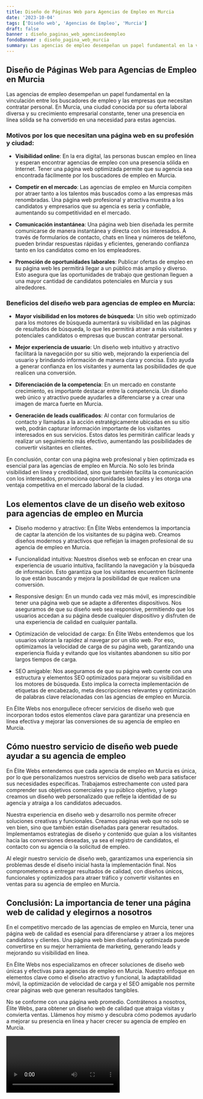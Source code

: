 ```yaml
---
title: Diseño de Páginas Web para Agencias de Empleo en Murcia
date: '2023-10-04'
tags: ['Diseño web', 'Agencias de Empleo', 'Murcia']
draft: false
banner : diseño_paginas_web_agenciasdeempleo
fondoBanner : diseño_pagina_web_murcia
summary: Las agencias de empleo desempeñan un papel fundamental en la vinculación entre los buscadores de empleo y las empresas que necesitan contratar personal. En Murcia, una ciudad conocida por su oferta laboral diversa y su crecimiento empresarial constante, tener una presencia en línea sólida se ha convertido en una necesidad para estas agencias.
---
```


## Diseño de Páginas Web para Agencias de Empleo en Murcia

Las agencias de empleo desempeñan un papel fundamental en la vinculación entre los buscadores de empleo y las empresas que necesitan contratar personal. En Murcia, una ciudad conocida por su oferta laboral diversa y su crecimiento empresarial constante, tener una presencia en línea sólida se ha convertido en una necesidad para estas agencias.

### Motivos por los que necesitan una página web en su profesión y ciudad:

- **Visibilidad online**: En la era digital, las personas buscan empleo en línea y esperan encontrar agencias de empleo con una presencia sólida en Internet. Tener una página web optimizada permite que su agencia sea encontrada fácilmente por los buscadores de empleo en Murcia.

- **Competir en el mercado**: Las agencias de empleo en Murcia compiten por atraer tanto a los talentos más buscados como a las empresas más renombradas. Una página web profesional y atractiva muestra a los candidatos y empresarios que su agencia es seria y confiable, aumentando su competitividad en el mercado.

- **Comunicación instantánea**: Una página web bien diseñada les permite comunicarse de manera instantánea y directa con los interesados. A través de formularios de contacto, chats en línea y números de teléfono, pueden brindar respuestas rápidas y eficientes, generando confianza tanto en los candidatos como en los empleadores.

- **Promoción de oportunidades laborales**: Publicar ofertas de empleo en su página web les permitirá llegar a un público más amplio y diverso. Esto asegura que las oportunidades de trabajo que gestionan lleguen a una mayor cantidad de candidatos potenciales en Murcia y sus alrededores.

### Beneficios del diseño web para agencias de empleo en Murcia:

- **Mayor visibilidad en los motores de búsqueda**: Un sitio web optimizado para los motores de búsqueda aumentará su visibilidad en las páginas de resultados de búsqueda, lo que les permitirá atraer a más visitantes y potenciales candidatos o empresas que buscan contratar personal.

- **Mejor experiencia de usuario**: Un diseño web intuitivo y atractivo facilitará la navegación por su sitio web, mejorando la experiencia del usuario y brindando información de manera clara y concisa. Esto ayuda a generar confianza en los visitantes y aumenta las posibilidades de que realicen una conversión.

- **Diferenciación de la competencia**: En un mercado en constante crecimiento, es importante destacar entre la competencia. Un diseño web único y atractivo puede ayudarles a diferenciarse y a crear una imagen de marca fuerte en Murcia.

- **Generación de leads cualificados**: Al contar con formularios de contacto y llamadas a la acción estratégicamente ubicadas en su sitio web, podrán capturar información importante de los visitantes interesados en sus servicios. Estos datos les permitirán calificar leads y realizar un seguimiento más efectivo, aumentando las posibilidades de convertir visitantes en clientes.

En conclusión, contar con una página web profesional y bien optimizada es esencial para las agencias de empleo en Murcia. No solo les brinda visibilidad en línea y credibilidad, sino que también facilita la comunicación con los interesados, promociona oportunidades laborales y les otorga una ventaja competitiva en el mercado laboral de la ciudad.

<GifSeo />

<Cta />

## Los elementos clave de un diseño web exitoso para agencias de empleo en Murcia

- Diseño moderno y atractivo: En Élite Webs entendemos la importancia de captar la atención de los visitantes de su página web. Creamos diseños modernos y atractivos que reflejan la imagen profesional de su agencia de empleo en Murcia.

- Funcionalidad intuitiva: Nuestros diseños web se enfocan en crear una experiencia de usuario intuitiva, facilitando la navegación y la búsqueda de información. Esto garantiza que los visitantes encuentren fácilmente lo que están buscando y mejora la posibilidad de que realicen una conversión.

- Responsive design: En un mundo cada vez más móvil, es imprescindible tener una página web que se adapte a diferentes dispositivos. Nos aseguramos de que su diseño web sea responsive, permitiendo que los usuarios accedan a su página desde cualquier dispositivo y disfruten de una experiencia de calidad en cualquier pantalla.

- Optimización de velocidad de carga: En Élite Webs entendemos que los usuarios valoran la rapidez al navegar por un sitio web. Por eso, optimizamos la velocidad de carga de su página web, garantizando una experiencia fluida y evitando que los visitantes abandonen su sitio por largos tiempos de carga.

- SEO amigable: Nos aseguramos de que su página web cuente con una estructura y elementos SEO optimizados para mejorar su visibilidad en los motores de búsqueda. Esto implica la correcta implementación de etiquetas de encabezado, meta descripciones relevantes y optimización de palabras clave relacionadas con las agencias de empleo en Murcia.

En Élite Webs nos enorgullece ofrecer servicios de diseño web que incorporan todos estos elementos clave para garantizar una presencia en línea efectiva y mejorar las conversiones de su agencia de empleo en Murcia.

## Cómo nuestro servicio de diseño web puede ayudar a su agencia de empleo

En Élite Webs entendemos que cada agencia de empleo en Murcia es única, por lo que personalizamos nuestros servicios de diseño web para satisfacer sus necesidades específicas. Trabajamos estrechamente con usted para comprender sus objetivos comerciales y su público objetivo, y luego creamos un diseño web personalizado que refleje la identidad de su agencia y atraiga a los candidatos adecuados.

Nuestra experiencia en diseño web y desarrollo nos permite ofrecer soluciones creativas y funcionales. Creamos páginas web que no solo se ven bien, sino que también están diseñadas para generar resultados. Implementamos estrategias de diseño y contenido que guían a los visitantes hacia las conversiones deseadas, ya sea el registro de candidatos, el contacto con su agencia o la solicitud de empleo.

Al elegir nuestro servicio de diseño web, garantizamos una experiencia sin problemas desde el diseño inicial hasta la implementación final. Nos comprometemos a entregar resultados de calidad, con diseños únicos, funcionales y optimizados para atraer tráfico y convertir visitantes en ventas para su agencia de empleo en Murcia.

## Conclusión: La importancia de tener una página web de calidad y elegirnos a nosotros

En el competitivo mercado de las agencias de empleo en Murcia, tener una página web de calidad es esencial para diferenciarse y atraer a los mejores candidatos y clientes. Una página web bien diseñada y optimizada puede convertirse en su mejor herramienta de marketing, generando leads y mejorando su visibilidad en línea.

En Élite Webs nos especializamos en ofrecer soluciones de diseño web únicas y efectivas para agencias de empleo en Murcia. Nuestro enfoque en elementos clave como el diseño atractivo y funcional, la adaptabilidad móvil, la optimización de velocidad de carga y el SEO amigable nos permite crear páginas web que generan resultados tangibles.

No se conforme con una página web promedio. Contrátenos a nosotros, Élite Webs, para obtener un diseño web de calidad que atraiga visitas y convierta ventas. Llámenos hoy mismo y descubra cómo podemos ayudarlo a mejorar su presencia en línea y hacer crecer su agencia de empleo en Murcia.

<Video />

<CtaBot job='Agencias de Empleo' city='Murcia'/>

<Gmaps query='Murcia+españa+maps' />